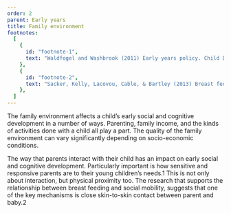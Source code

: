```yaml
---
order: 2
parent: Early years
title: Family environment
footnotes:
  [
    {
      id: "footnote-1",
      text: "Waldfogel and Washbrook (2011) Early years policy. Child Development Research, 2011, 1-12.",
    },
    {
      id: "footnote-2",
      text: "Sacker, Kelly, Lacovou, Cable, & Bartley (2013) Breast feeding and intergenerational social mobility: what are the mechanisms? Archives of Disease in Childhood, 98, 666-671.",
    },
  ]
---
```


<div>
  The family environment affects a child’s early social and cognitive development in a 
  number of ways. Parenting, family income, and the kinds of activities done with a child 
  all play a part. The quality of the family environment can vary significantly depending 
  on socio-economic conditions.

  The way that parents interact with their child has an impact on early social and cognitive
  development. Particularly important is how sensitive and responsive parents are to their
  young children’s needs.<FootnoteLink linkId="footnote-1">1</FootnoteLink> This is not only about interaction, but physical proximity too.
  The research that supports the relationship between breast feeding and social mobility,
  suggests that one of the key mechanisms is close skin-to-skin contact between parent and 
  baby.<FootnoteLink linkId="footnote-2">2</FootnoteLink>
</div>


<ResearchImage imageName="family-environment.jpg"/>